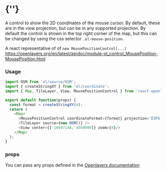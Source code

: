  
<Meta of={MousePositionControlStories} />
 
# {'<MousePositionControl />'}

A control to show the 2D coordinates of the mouse cursor. 
By default, these are in the view projection, but can be in any supported projection. 
By default the control is shown in the top right corner of the map, 
but this can be changed by using the css selector `.ol-mouse-position`.

A react representative of of `new MousePositionControl(...)`  
https://openlayers.org/en/latest/apidoc/module-ol_control_MousePosition-MousePosition.html

<Story of={MousePositionControlStories.Primary} />

### Usage
```typescript
import OSM from 'ol/source/OSM';
import { createStringXY } from 'ol/coordinate';
import { Map, TileLayer, View, MousePositionControl } from 'react-openlayers';

export default function(props) {
  const format = createStringXY(4);
  return (
    <Map>
      <MousePositionControl coordinateFormat={format} projection='ESPG:4326' />
      <TileLayer source={new OSM()} />
      <View center={[-10997148, 4569099]} zoom={4}/>
    </Map>
  );
}
```

### props

You can pass any props defined in the 
[Openlayers documentation](https://openlayers.org/en/latest/apidoc/module-ol_control_MousePosition-MousePosition.html)